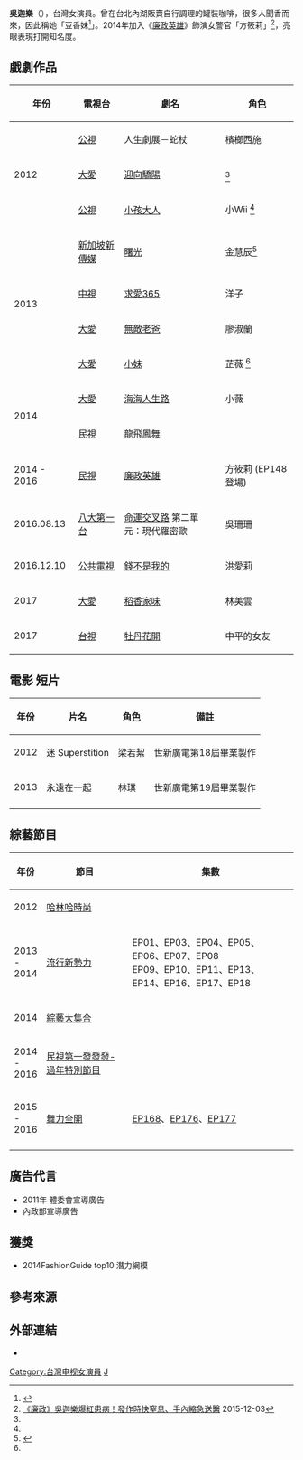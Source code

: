 {{blpsources|time=2016-02-06T03:43:01+00:00}}
{{Notability Unreferenced |time=2016-02-06T03:44:01+00:00}}
{{藝人
| 姓名 = 吳迦樂
| 類型 = 女演員
| 圖片 = 	
| 圖片尺寸 =
| 圖片簡介 =
| 英文名 = Olivia Wu
| 綽號 = 樂樂<ref name="taogirl-39"/>樂哥
| 國籍 = {{ROC}}
| 籍貫 =
| 出生日期 = {{birth date and age|1990|10|31}}<ref name="taogirl-39">{{cite web |url=http://www.taogirl.com.tw/star_online/39 |title=吳迦樂 |publisher=SG藝能傳播 |accessdate=2016-03-05 |archivedate=2016-03-05 |archiveurl=https://web.archive.org/web/20160305085626/http://www.taogirl.com.tw/star_online/39 |deadurl=yes }}、[https://archive.is/wwwtaogirlcomtw/star_online/39 2016-03-05]{{dead link|date=2018年2月 |bot=InternetArchiveBot |fix-attempted=yes }}</ref>
| 出生地點 = {{TWN}}
| 職業 = [[演員|演員]]
| 語言 = [[中華民國國語|國語]]、[[英語|英語]]
| 教育程度 = [[華岡藝校|華岡藝校]]戲劇科<ref name="taogirl-39"/>、[[輔仁大學|輔仁大學]]休學
| 出道作 = 
| 出道日期 = 
| 代表作 =
| 活躍年代 = 2012年至今
| 經紀公司 = [[橞霙經紀工作室|橞霙經紀工作室]]<br>
| imdb = 6138411
}}
	
'''吳迦樂'''（{{bd|1990年|10月31日||}}），台灣女演員。曾在台北內湖販賣自行調理的罐裝咖啡，很多人聞香而來，因此稱她「豆香妹<ref>{{Cite web |url=http://www.ettoday.net/news/20121114/126913.htm |title=豆香妹 |access-date=2016-02-06 |archive-date=2016-03-06 |archive-url=https://web.archive.org/web/20160306100235/http://www.ettoday.net/news/20121114/126913.htm |dead-url=no }}</ref>」。2014年加入《[[廉政英雄|廉政英雄]]》飾演女警官「方筱莉」<ref>[http://star.ettoday.net/news/607549 《廉政》吳迦樂爆紅患病！發作時快窒息、手內縮急送醫] {{Wayback|url=http://star.ettoday.net/news/607549 |date=20160306094919 }} 2015-12-03</ref>，亮眼表現打開知名度。

==戲劇作品==

{| class="wikitable" width=100%

|-
! 年份 !! 電視台 !! 劇名 !! 角色
|-
| rowspan = 3 | 2012 || [[公視|公視]] || 人生劇展－蛇杖 || 檳榔西施
|-
| [[大愛|大愛]] || [[迎向驕陽|迎向驕陽]] || <ref name="ftv-116"/>
|-
| [[公視|公視]] || [[小孩大人|小孩大人]] || 小Wii <ref name="ftv-116"/>
|-
| rowspan = 4 | 2013 || [[新加坡新傳媒|新加坡新傳媒]] || [[曙光_(連續劇)|曙光]] ||金慧辰<ref name="ftv-116">{{cite web |url= http://www.ftv.com.tw/phoenix/entertainer.aspx?eid=116 |title= 吳迦樂 |publisher= 鳳凰藝能 |accessdate= 2016-03-05 |archive-date= 2016-03-14 |archive-url= https://web.archive.org/web/20160314075341/http://www.ftv.com.tw/phoenix/entertainer.aspx?eid=116 |dead-url= no }}</ref>
|-
| [[中視|中視]] || [[求愛365|求愛365]] || 洋子
|-
| [[大愛|大愛]] || [[無敵老爸|無敵老爸]] || 廖淑蘭
|-
| [[大愛|大愛]] || [[小妹|小妹]] || 芷薇 <ref name="ftv-116"/>
|-
| rowspan = 2 | 2014 || [[大愛|大愛]] || [[海海人生路|海海人生路]] || 小薇
|-
| [[民視|民視]] || [[龍飛鳳舞|龍飛鳳舞]] ||
|-
| 2014 - 2016 || [[民視|民視]] || [[廉政英雄|廉政英雄]] || 方筱莉 (EP148登場)
|-
| 2016.08.13 || [[八大第一台|八大第一台]] || [[命運交叉路|命運交叉路]] 第二單元：現代羅密歐 || 吳珊珊
|-
| 2016.12.10 || [[公共電視台|公共電視]] || [[錢不是我的|錢不是我的]]|| 洪愛莉
|-
| 2017 || [[大愛|大愛]] || [[稻香家味|稻香家味]] || 林美雲
|-
| 2017 || [[台視|台視]] || [[牡丹花開|牡丹花開]] || 中平的女友

|}

==電影 短片==
{| class="wikitable" width=100%
|-
! 年份 !! 片名 !! 角色 !! 備註
|-
| 2012 || 迷 Superstition || 梁若絜 || 世新廣電第18屆畢業製作
|-
| 2013 || 永遠在一起 || 林琪 || 世新廣電第19屆畢業製作
|-
|}

==綜藝節目==
{| class="wikitable"
|-
! 年份 !! 節目 !! 集數 
|-
|rowspan="1" width="10%"| 2012 || [[哈林哈時尚|哈林哈時尚]] || 
|-
|rowspan="1" width="10%"| 2013 - 2014 || [[流行新勢力|流行新勢力]] || EP01、EP03、EP04、EP05、EP06、EP07、EP08<br/>EP09、EP10、EP11、EP13、EP14、EP16、EP17、EP18
|-
|rowspan="1" width="10%"| 2014 || [[綜藝大集合|綜藝大集合]] || 
|-
|rowspan="1" width="10%"| 2014 - 2016 || [https://www.facebook.com/ftvfafafa/ 民視第一發發發-過年特別節目] {{Wayback|url=https://www.facebook.com/ftvfafafa/ |date=20220131170707 }} || 
|-
|rowspan="1" width="10%"| 2015 - 2016 || [[舞力全開_(節目)|舞力全開]] || [https://www.youtube.com/watch?v=7g33-UtvalM&list=PLi0ZZWlxtL4GyERnyg7MbrapvyDC3rGdH&index=7 EP168]、[https://www.youtube.com/watch?v=v5FhAMfNpUE&list=PLi0ZZWlxtL4GyERnyg7MbrapvyDC3rGdH&index=7 EP176]、[https://www.youtube.com/watch?v=Lbi1HTEQq-U&list=PLi0ZZWlxtL4GyERnyg7MbrapvyDC3rGdH&index=6 EP177]
|-
|}

==廣告代言==
*2011年  體委會宣導廣告
*內政部宣導廣告

==獲獎==
*2014FashionGuide top10 潛力網模

==參考來源==
{{reflist}}

==外部連結==
*{{Facebook|吳迦樂Olivia-Wu-352299638126455|吳迦樂Olivia Wu}}

{{鳳凰藝能旗下藝人}}

[[Category:台灣电视女演員|Category:台灣电视女演員]]
[[Category:吳姓|J]]